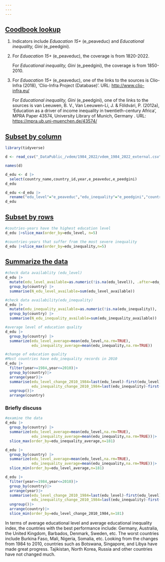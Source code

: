 ```yaml
---
---
---
```


## [Coodbook lookup]{.underline}

1.  Indicators include *Eduacation 15+* (e_peaveduc) and *Educational inequality, Gini* (e_peedgini).

2.  For *Eduacation 15+* (e_peaveduc), the coverage is from 1820-2022.

    For *Educational inequality, Gini* (e_peedgini), the coverage is from 1850-2010.

3.  For *Eduacation 15+* (e_peaveduc), one of the links to the sources is Clio-Infra (2018), 'Clio-Infra Project (Database)'. URL: <http://www.clio-infra.eu/>

    For *Educational inequality, Gini* (e_peedgini), one of the links to the sources is van Leeuwen, B. V., Van Leeuwen-Li, J. & Földvári, P. (2012a), 'Education as a driver of income inequality in twentieth-century Africa', MPRA Paper 43574, University Library of Munich, Germany . URL: <https://mpra.ub.uni-muenchen.de/43574/>

## [Subset by column]{.underline}

```r
library(tidyverse)
```

```r
d <- read_csv("_DataPublic_/vdem/1984_2022/vdem_1984_2022_external.csv")
```

```r
names(d)
```

```r
d_edu <- d |>
  select(country_name,country_id,year,e_peaveduc,e_peedgini)
d_edu
```

```r
d_edu <-d_edu |> 
  rename("edu_level"="e_peaveduc","edu_inequality"="e_peedgini","country"="country_name","ID"="country_id")
d_edu
```

## [Subset by rows]{.underline}

```r
#coutries-years have the highest education level
d_edu |>slice_max(order_by=edu_level, n=5)
```

```r
#countries-years that suffer from the most severe inequality
d_edu |>slice_max(order_by=edu_inequality,n=5)
```

## [Summarize the data]{.underline}

```r
#check data availablity (edu_level)
d_edu |>
  mutate(edu_level_available=as.numeric(!is.na(edu_level)), .after=edu_level) |>
  group_by(country) |>
  summarise(N_edu_level_available=sum(edu_level_available))
```

```r
#check data availability(edu_inequality)
d_edu |>
  mutate(edu_inequality_available=as.numeric(!is.na(edu_inequality)), .after=edu_inequality) |>
  group_by(country) |>
  summarise(N_edu_inequality_available=sum(edu_inequality_available))
```

```r
#average level of education quality
d_edu |>
  group_by(country) |>
  summarize(edu_level_average=mean(edu_level,na.rm=TRUE),
            edu_inequality_average=mean(edu_inequality,na.rm=TRUE))
```

```r
#change of education quality 
#Most countries have edu_inequality records in 2010
d_edu |>
  filter(year>=1984,year<=2010)|>
  group_by(country)|>
  arrange(year)|>
  summarise(edu_level_change_2010_1984=last(edu_level)-first(edu_level),
            edu_inequality_change_2010_1984=last(edu_inequality)-first(edu_inequality))|>
  ungroup()|>
  arrange(country)
```

### Briefly discuss

```r
#examine the data 
d_edu |>
  group_by(country) |>
  summarize(edu_level_average=mean(edu_level,na.rm=TRUE),
            edu_inequality_average=mean(edu_inequality,na.rm=TRUE))|>
  slice_max(order_by=edu_inequality_average,n=181)
```

```r
d_edu |>
  group_by(country) |>
  summarize(edu_level_average=mean(edu_level,na.rm=TRUE),
            edu_inequality_average=mean(edu_inequality,na.rm=TRUE))|>
  slice_min(order_by=edu_level_average,n=181)
```

```r
d_edu |>
  filter(year>=1984,year<=2010)|>
  group_by(country)|>
  arrange(year)|>
  summarise(edu_level_change_2010_1984=last(edu_level)-first(edu_level),
            edu_inequality_change_2010_1984=last(edu_inequality)-first(edu_inequality))|>
  ungroup()|>
  arrange(country)|>
  slice_min(order_by=edu_level_change_2010_1984,n=181)
```

In terms of average educational level and average educational inequality index, the countries with the best performance include: Germany, Australia, the United Kingdom, Barbados, Denmark, Sweden, etc. The worst countries include Burkina Faso, Mali, Nigeria, Somalia, etc. Looking from the changes from 1984 to 2010, countries such as Botswana, Singapore, and Libya have made great progress. Tajikistan, North Korea, Russia and other countries have not changed much.
